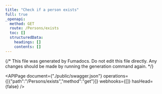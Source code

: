 ```yaml
---
title: "Check if a person exists"
full: true
_openapi:
  method: GET
  route: /Persons/exists
  toc: []
  structuredData:
    headings: []
    contents: []
---
```


{/* This file was generated by Fumadocs.
Do not edit this file directly. Any changes should be made by running the generation command again. */}

<APIPage document={"./public/swagger.json"} operations={[{"path":"/Persons/exists","method":"get"}]} webhooks={[]} hasHead={false} />